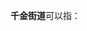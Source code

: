'''千金街道'''可以指：
{{PRC admin/disambig|21/04/02/013/000|21/05/02/008/000}}
{{disambig|cat=四字乡级行政区划消歧义}}